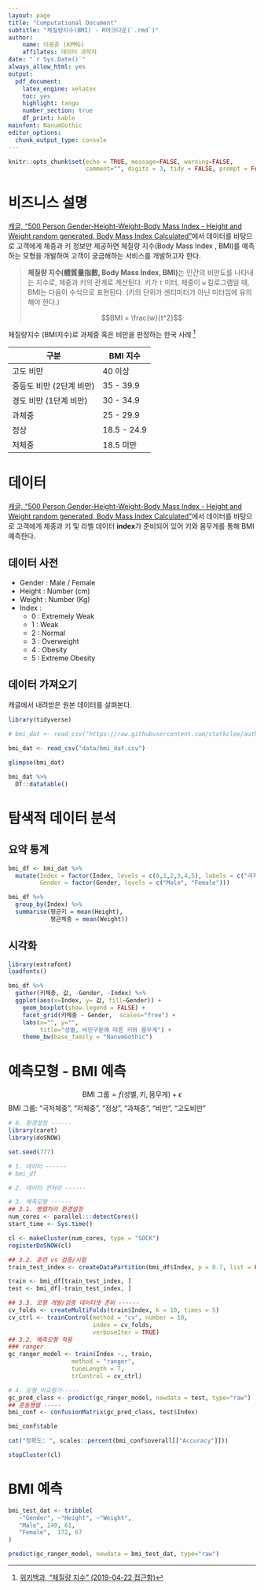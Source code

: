 ```yaml
---
layout: page
title: "Computational Document"
subtitle: "체질량지수(BMI) - R마크다운(`.rmd`)"
author:
    name: 이광춘 (KPMG)
    affilates: 데이터 과학자
date: "`r Sys.Date()`"
always_allow_html: yes
output:
  pdf_document: 
    latex_engine: xelatex
    toc: yes
    highlight: tango
    number_section: true
    df_print: kable
mainfont: NanumGothic     
editor_options: 
  chunk_output_type: console
---
```


```r
knitr::opts_chunk$set(echo = TRUE, message=FALSE, warning=FALSE,
                      comment="", digits = 3, tidy = FALSE, prompt = FALSE, fig.align = 'center')
```

# 비즈니스 설명 {#api-BMI}

[캐글, "500 Person Gender-Height-Weight-Body Mass Index - Height and Weight random generated, Body Mass Index Calculated"](https://www.kaggle.com/yersever/500-person-gender-height-weight-bodymassindex)에서 데이터를 바탕으로 고객에게 체중과 키 정보만 제공하면 체질량 지수(Body Mass Index , BMI)를 예측하는 모형을 개발하여 고객이 궁금해하는 서비스를 개발하고자 한다.

> **체질량 지수(體質量指數, Body Mass Index, BMI)**는 인간의 비만도를 나타내는 지수로, 체중과 키의 관계로 계산된다.
> 키가 `t` 미터, 체중이 `w` 킬로그램일 때, BMI는 다음이 수식으로 표현된다. (키의 단위가 센티미터가 아닌 미터임에 유의해야 한다.)
> 
> $$BMI = \frac{w}{t^2}$$

체질량지수 (BMI지수)로 과체중 혹은 비만을 판정하는 한국 사례 [^bmi-wiki]

[^bmi-wiki]: [위키백과, "체질량 지수" (2019-04-22 접근함)](https://ko.wikipedia.org/wiki/%EC%B2%B4%EC%A7%88%EB%9F%89_%EC%A7%80%EC%88%98)

|    구분   |   BMI 지수   |
|-----------|-------------------|
| 고도 비만 | 40 이상        |
| 중등도 비만 (2단계 비만) | 35 - 39.9 |
| 경도 비만 (1단계 비만) | 30 - 34.9 |
| 과체중  | 25 - 29.9 |
| 정상 | 18.5 - 24.9 |
| 저체중 | 18.5 미만 |

# 데이터 {#api-BMI-data}

[캐글, "500 Person Gender-Height-Weight-Body Mass Index - Height and Weight random generated, Body Mass Index Calculated"](https://www.kaggle.com/yersever/500-person-gender-height-weight-bodymassindex)에서 데이터를 바탕으로 고객에게 체중과 키 및 라벨 데이터 **index**가 준비되어 있어 키와 몸무게를 통해 BMI 예측한다.

## 데이터 사전 {#authroing-data-dic}

- Gender : Male / Female
- Height : Number (cm)
- Weight : Number (Kg)
- Index :
    - 0 : Extremely Weak
    - 1 : Weak
    - 2 : Normal
    - 3 : Overweight
    - 4 : Obesity
    - 5 : Extreme Obesity

## 데이터 가져오기 {#authroing-data-import}

캐글에서 내려받은 원본 데이터를 살펴본다.

```r
library(tidyverse)

# bmi_dat <- read_csv("https://raw.githubusercontent.com/statkclee/author_carpentry_kr/gh-pages/data/500_Person_Gender_Height_Weight_Index.csv")

bmi_dat <- read_csv("data/bmi_dat.csv")

glimpse(bmi_dat)

bmi_dat %>% 
  DT::datatable()
```


# 탐색적 데이터 분석 {#api-BMI-EDA}

## 요약 통계 {#api-BMI-EDA-descriptive}

```r
bmi_df <- bmi_dat %>% 
  mutate(Index = factor(Index, levels = c(0,1,2,3,4,5), labels = c("극저체중", "저체중", "정상", "과체중", "비만", "고도비만")),
         Gender = factor(Gender, levels = c("Male", "Female")))

bmi_df %>% 
  group_by(Index) %>% 
  summarise(평균키 = mean(Height),
            평균체중 = mean(Weight))
```


## 시각화 {#api-BMI-EDA-descriptive-viz}

```r
library(extrafont)
loadfonts()

bmi_df %>% 
  gather(키체중, 값, -Gender, -Index) %>% 
  ggplot(aes(x=Index, y= 값, fill=Gender)) +
    geom_boxplot(show.legend = FALSE) +
    facet_grid(키체중 ~ Gender,  scales="free") +
    labs(x="", y="",
         title="성별, 비만구분에 따른 키와 몸무게") +
    theme_bw(base_family = "NanumGothic")
```


# 예측모형 - BMI 예측 {#api-BMI-predictive}

$$\text{BMI 그룹} = f(\text{성별}, \text{키}, \text{몸무게}) + \epsilon$$
BMI 그룹: "극저체중", "저체중", "정상", "과체중", "비만", "고도비만"

```r
# 0. 환경설정 ------
library(caret)
library(doSNOW)

set.seed(777)

# 1. 데이터 ------
# bmi_df

# 2. 데이터 전처리 ------

# 3. 예측모형 ------
## 3.1. 병렬처리 환경설정
num_cores <- parallel:::detectCores()
start_time <- Sys.time()

cl <- makeCluster(num_cores, type = "SOCK")
registerDoSNOW(cl)

## 3.2. 훈련 vs 검증/시험
train_test_index <- createDataPartition(bmi_df$Index, p = 0.7, list = FALSE)

train <- bmi_df[train_test_index, ]
test <- bmi_df[-train_test_index, ]

## 3.3. 모형 개발/검증 데이터셋 준비 ------
cv_folds <- createMultiFolds(train$Index, k = 10, times = 5)
cv_ctrl <- trainControl(method = "cv", number = 10,
                        index = cv_folds, 
                        verboseIter = TRUE)
## 3.2. 예측모형 적용
### ranger
gc_ranger_model <- train(Index ~., train,
                  method = "ranger",
                  tuneLength = 7,
                  trControl = cv_ctrl)

# 4. 모형 비교평가-----
gc_pred_class <- predict(gc_ranger_model, newdata = test, type="raw")
## 혼동행렬 -----
bmi_conf <- confusionMatrix(gc_pred_class, test$Index)

bmi_conf$table

cat("정확도: ", scales::percent(bmi_conf$overall[["Accuracy"]]))

stopCluster(cl)
```


# BMI 예측 {#api-BMI-predictive-run}

```r
bmi_test_dat <- tribble(
   ~"Gender", ~"Height", ~"Weight",
   "Male", 149, 61,
   "Female",  172, 67
)

predict(gc_ranger_model, newdata = bmi_test_dat, type="raw")
```

